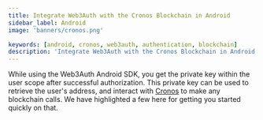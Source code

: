 ```yaml
---
title: Integrate Web3Auth with the Cronos Blockchain in Android
sidebar_label: Android
image: 'banners/cronos.png'

keywords: [android, cronos, web3auth, authentication, blockchain]
description: 'Integrate Web3Auth with the Cronos Blockchain in Android | Embedded Wallets'
---
```



<SEO
  title="Integrate Web3Auth with the Cronos Blockchain in Android"
  description="Integrate Web3Auth with the Cronos Blockchain in Android | Embedded Wallets"
  image="https://web3auth.io/docs/banners/cronos.png"
  slug="/embedded-wallets/connect-blockchain/evm/cronos/android"
/>

While using the Web3Auth Android SDK, you get the private key within the user scope after successful authorization. This private key can be used to retrieve the user's address, and interact with [Cronos](https://cronos.org/) to make any blockchain calls. We have highlighted a few here for getting you started quickly on that.

<EVMInteraction />
